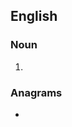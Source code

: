 ==English==

===Noun===
{{head|en|noun plural form}}

# {{plural of|mondo|lang=en}}

===Anagrams===
* {{anagrams|en|a=dmnoos|Osmond}}